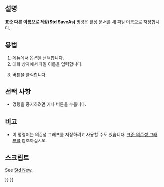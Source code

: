 <languages/>

{{Docnav
|[[Std_Save/ko|저장]]
|[[Std_SaveCopy/ko|사본 저장]]
|[[Std_File_Menu/ko|표준 파일 메뉴]]
|IconL=Std_Save.svg
|IconR=Std_SaveCopy.svg
|IconC=Freecad.svg
}}

{{GuiCommand/ko
|Name=Std SaveAs
|Name/ko=표준 다른 이름으로 저장
|MenuLocation=파일 → 다른 이름으로 저장...
|Workbenches=모두
|SeeAlso=[[Std_SaveCopy/ko|표준 사본 저장]], [[Std_Save/ko|표준 저장]]
}}

<span id="Description"></span>
==설명==

'''표준 다른 이름으로 저장(Std SaveAs)''' 명령은 활성 문서를 새 파일 이름으로 저장합니다.

<span id="Usage"></span>
==용법==

# 메뉴에서 {{MenuCommand|파일 → [[Image:Std_SaveAs.svg|16px]] 다른 이름으로 저장...}} 옵션을 선택합니다.
# 대화 상자에서 파일 이름을 입력합니다.
# {{Button|저장}} 버튼을 클릭합니다.

<span id="Options"></span>
==선택 사항==

* 명령을 중지하려면 {{KEY|Esc}} 키나 {{Button|취소}} 버튼을 누릅니다.

<span id="Notes"></span>
==비고==

* 이 명령어는 의존성 그래프를 저장하려고 사용할 수도 있습니다. [[Std_DependencyGraph/ko|표준 의존성 그래프]]를 참조하십시오.

<span id="Scripting"></span>
==스크립트==

See [[Std_New#Scripting|Std New]].


{{Docnav
|[[Std_Save/ko|저장]]
|[[Std_SaveCopy/ko|사본 저장]]
|[[Std_File_Menu/ko|표준 파일 메뉴]]
|IconL=Std_Save.svg
|IconR=Std_SaveCopy.svg
|IconC=Freecad.svg
}}

{{Std Base navi{{#translation:}}}}
{{Userdocnavi{{#translation:}}}}